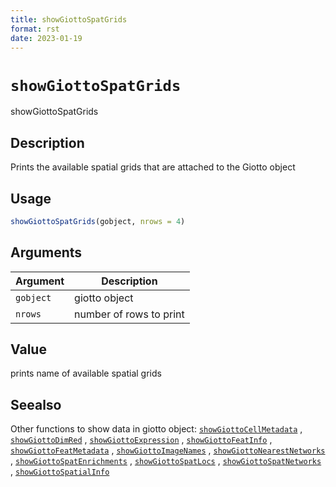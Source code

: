 ```yaml
--- 
title: showGiottoSpatGrids 
format: rst 
date: 2023-01-19 
--- 
```

# `showGiottoSpatGrids`

showGiottoSpatGrids


## Description

Prints the available spatial grids that are attached to the Giotto object


## Usage

```r
showGiottoSpatGrids(gobject, nrows = 4)
```


## Arguments

Argument      |Description
------------- |----------------
`gobject`     |     giotto object
`nrows`     |     number of rows to print


## Value

prints name of available spatial grids


## Seealso

Other functions to show data in giotto object:
 [`showGiottoCellMetadata`](#showgiottocellmetadata) ,
 [`showGiottoDimRed`](#showgiottodimred) ,
 [`showGiottoExpression`](#showgiottoexpression) ,
 [`showGiottoFeatInfo`](#showgiottofeatinfo) ,
 [`showGiottoFeatMetadata`](#showgiottofeatmetadata) ,
 [`showGiottoImageNames`](#showgiottoimagenames) ,
 [`showGiottoNearestNetworks`](#showgiottonearestnetworks) ,
 [`showGiottoSpatEnrichments`](#showgiottospatenrichments) ,
 [`showGiottoSpatLocs`](#showgiottospatlocs) ,
 [`showGiottoSpatNetworks`](#showgiottospatnetworks) ,
 [`showGiottoSpatialInfo`](#showgiottospatialinfo)


